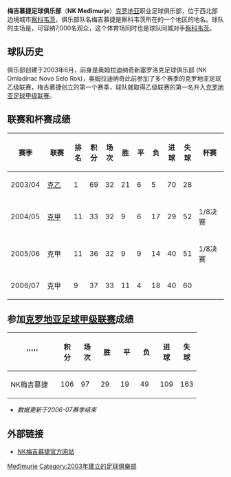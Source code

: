 {{Football club infobox |
  clubname = NK梅吉慕捷 |
  image    = [[File:NK_Medjimurje.gif|90 px]] |
  fullname = 梅吉慕捷足球俱乐部<br />Nogometni Klub Međimurje |
  founded  = 2003年 |
  ground   = {{tsl|en|Stadion SRC Mladost||SRC姆拉多斯特体育场}}<br /> [[克罗地亚|克罗地亚]], [[察科韦茨|察科韦茨]] |
  capacity =  7,000 |
  chairman = {{flagicon|Croatia}} Josip Posavec |
  manager  = {{flagicon|Croatia}} Miljenko Dovečer |
  league   = [[克罗地亚足球甲级联赛|克罗地亚足球甲级联赛]] |
  season   = 2006-07赛季 |
  position = 克甲，第9名 |
  shirtsupplier = |
  shirtsponsors = |
| website =  https://web.archive.org/web/20071215194311/http://www.nk-medjimurje.hr/
| pattern_la1=_black_stripes|pattern_b1=_blackstripes|pattern_ra1=_black_stripes 
| leftarm1=D62D42|body1=D62D42|rightarm1=D62D42|shorts1=000000|socks1=000000
| pattern_la2=|pattern_b2=|pattern_ra2=
| leftarm2=FFFFFF|body2=FFFFFF|rightarm2=FFFFFF|shorts2=FFFFFF|socks2=FFFFFF
}}
'''梅吉慕捷足球俱乐部'''（'''NK Međimurje'''）[[克罗地亚|克罗地亚]]职业足球俱乐部，位于西北部边境城市[[察科韦茨|察科韦茨]]，俱乐部队名梅吉慕捷是察科韦茨所在的一个地区的地名。球队的主场是{{tsl|en|Stadion SRC Mladost||SRC姆拉多斯特体育场}}，可容纳7,000名观众，这个体育场同时也是球队同城对手[[察科韦茨足球俱乐部|察科韦茨]]。

== 球队历史 ==
俱乐部创建于2003年6月，前身是奥姆拉迪纳奇新塞罗洛克足球俱乐部 (NK Omladinac Novo Selo Rok)，奥姆拉迪纳奇此前参加了多个赛季的克罗地亚足球乙级联赛，梅吉慕捷创立的第一个赛季，球队就取得乙级联赛的第一名升入[[克罗地亚足球甲级联赛|克罗地亚足球甲级联赛]]。

== 联赛和杯赛成绩 ==
{| class="wikitable"
|-
!width="70"|'''赛季'''
!width="70"|'''联赛'''
!width="20"|'''排名'''
!width="20"|'''积分'''
!width="20"|'''场次'''
!width="20"|'''胜'''
!width="20"|'''平'''
!width="20"|'''负'''
!width="20"|'''进球'''
!width="20"|'''失球'''
!width="70"|'''杯赛'''
|-
|2003/04
|[[克罗地亚乙球甲级联赛|克乙]] 
|1
|69
|32
|21
|6
|5
|70
|28
|
|-
|2004/05
|[[克罗地亚足球甲级联赛|克甲]] 
|11
|33
|32
|9
|6
|17
|29
|52
|1/8决赛
|-
|2005/06
|克甲
|11
|36
|32
|9
|9
|14
|40
|51
|1/8决赛
|-
|2006/07
|克甲
|9
|37
|33
|11
|4
|18
|40
|60
|
|}

== 参加[[克罗地亚足球甲级联赛|克罗地亚足球甲级联赛]]成绩 ==

{| class="wikitable"
|-
!width="100"|'''''
!width="30"|'''积分'''
!width="30"|'''场次'''
!width="30"|'''胜'''
!width="30"|'''平'''
!width="30"|'''负'''
!width="30"|'''进球'''
!width="30"|'''失球'''
|-
|NK梅吉慕捷
|106
|97
|29
|19
|49
|109
|163
|}
* ''数据更新于2006-07赛季结束''

== 外部链接 ==
* {{hr icon}} [https://web.archive.org/web/20071215194311/http://www.nk-medjimurje.hr/ NK梅吉慕捷官方网站]

{{fb start}} 
{{克罗地亚甲组足球联赛}} 
{{fb end}}

[[Category:克罗地亚足球俱乐部|Međimurje]]
[[Category:2003年建立的足球俱樂部|Category:2003年建立的足球俱樂部]]